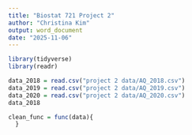 ```yaml
---
title: "Biostat 721 Project 2"
author: "Christina Kim"
output: word_document
date: "2025-11-06"
---
```


```r
library(tidyverse)
library(readr)
```

```r
data_2018 = read.csv("project 2 data/AQ_2018.csv")
data_2019 = read.csv("project 2 data/AQ_2019.csv")
data_2020 = read.csv("project 2 data/AQ_2020.csv")
data_2018
```

```r
clean_func = func(data){ 
  }
```


